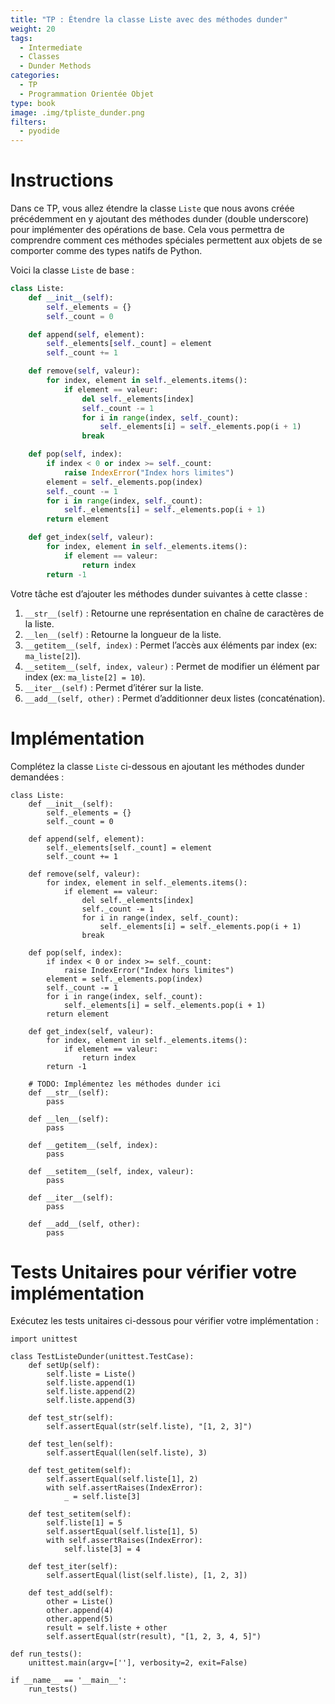 ```yaml
---
title: "TP : Étendre la classe Liste avec des méthodes dunder"
weight: 20
tags:
  - Intermediate
  - Classes
  - Dunder Methods
categories:
  - TP
  - Programmation Orientée Objet
type: book
image: .img/tpliste_dunder.png
filters:
  - pyodide
---
```


# Instructions

Dans ce TP, vous allez étendre la classe `Liste` que nous avons créée précédemment en y ajoutant des méthodes dunder (double underscore) pour implémenter des opérations de base. Cela vous permettra de comprendre comment ces méthodes spéciales permettent aux objets de se comporter comme des types natifs de Python.

Voici la classe `Liste` de base :

```python
class Liste:
    def __init__(self):
        self._elements = {}
        self._count = 0

    def append(self, element):
        self._elements[self._count] = element
        self._count += 1

    def remove(self, valeur):
        for index, element in self._elements.items():
            if element == valeur:
                del self._elements[index]
                self._count -= 1
                for i in range(index, self._count):
                    self._elements[i] = self._elements.pop(i + 1)
                break

    def pop(self, index):
        if index < 0 or index >= self._count:
            raise IndexError("Index hors limites")
        element = self._elements.pop(index)
        self._count -= 1
        for i in range(index, self._count):
            self._elements[i] = self._elements.pop(i + 1)
        return element

    def get_index(self, valeur):
        for index, element in self._elements.items():
            if element == valeur:
                return index
        return -1
```

Votre tâche est d'ajouter les méthodes dunder suivantes à cette classe :

1. `__str__(self)` : Retourne une représentation en chaîne de caractères de la liste.
2. `__len__(self)` : Retourne la longueur de la liste.
3. `__getitem__(self, index)` : Permet l'accès aux éléments par index (ex: `ma_liste[2]`).
4. `__setitem__(self, index, valeur)` : Permet de modifier un élément par index (ex: `ma_liste[2] = 10`).
5. `__iter__(self)` : Permet d'itérer sur la liste.
6. `__add__(self, other)` : Permet d'additionner deux listes (concaténation).

# Implémentation

Complétez la classe `Liste` ci-dessous en ajoutant les méthodes dunder demandées :

```pyodide-python
class Liste:
    def __init__(self):
        self._elements = {}
        self._count = 0

    def append(self, element):
        self._elements[self._count] = element
        self._count += 1

    def remove(self, valeur):
        for index, element in self._elements.items():
            if element == valeur:
                del self._elements[index]
                self._count -= 1
                for i in range(index, self._count):
                    self._elements[i] = self._elements.pop(i + 1)
                break

    def pop(self, index):
        if index < 0 or index >= self._count:
            raise IndexError("Index hors limites")
        element = self._elements.pop(index)
        self._count -= 1
        for i in range(index, self._count):
            self._elements[i] = self._elements.pop(i + 1)
        return element

    def get_index(self, valeur):
        for index, element in self._elements.items():
            if element == valeur:
                return index
        return -1

    # TODO: Implémentez les méthodes dunder ici
    def __str__(self):
        pass

    def __len__(self):
        pass

    def __getitem__(self, index):
        pass

    def __setitem__(self, index, valeur):
        pass

    def __iter__(self):
        pass

    def __add__(self, other):
        pass
```

# Tests Unitaires pour vérifier votre implémentation

Exécutez les tests unitaires ci-dessous pour vérifier votre implémentation :

```pyodide-python
import unittest

class TestListeDunder(unittest.TestCase):
    def setUp(self):
        self.liste = Liste()
        self.liste.append(1)
        self.liste.append(2)
        self.liste.append(3)

    def test_str(self):
        self.assertEqual(str(self.liste), "[1, 2, 3]")

    def test_len(self):
        self.assertEqual(len(self.liste), 3)

    def test_getitem(self):
        self.assertEqual(self.liste[1], 2)
        with self.assertRaises(IndexError):
            _ = self.liste[3]

    def test_setitem(self):
        self.liste[1] = 5
        self.assertEqual(self.liste[1], 5)
        with self.assertRaises(IndexError):
            self.liste[3] = 4

    def test_iter(self):
        self.assertEqual(list(self.liste), [1, 2, 3])

    def test_add(self):
        other = Liste()
        other.append(4)
        other.append(5)
        result = self.liste + other
        self.assertEqual(str(result), "[1, 2, 3, 4, 5]")

def run_tests():
    unittest.main(argv=[''], verbosity=2, exit=False)

if __name__ == '__main__':
    run_tests()
```